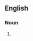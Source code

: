 {{also|hard-liners}}

==English==

===Noun===
{{head|en|noun plural form}}

# {{plural of|hardliner|lang=en}}